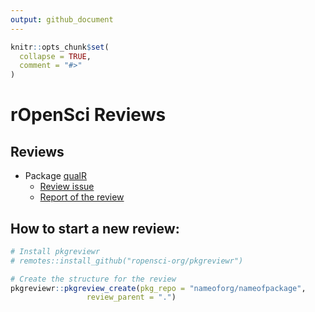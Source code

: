 ```yaml
---
output: github_document
---
```


<!-- README.md is generated from README.Rmd. Please edit that file -->

```r
knitr::opts_chunk$set(
  collapse = TRUE,
  comment = "#>"
)
```

# rOpenSci Reviews

<!-- badges: start -->
<!-- badges: end -->


## Reviews

- Package [qualR](https://github.com/quishqa/qualR)
  - [Review issue](https://github.com/ropensci/software-review/issues/474)
  - [Report of the review](https://github.com/beatrizmilz/ropensci_reviews/blob/main/review-qualR/README.md)



## How to start a new review:

```r
# Install pkgreviewr
# remotes::install_github("ropensci-org/pkgreviewr")

# Create the structure for the review
pkgreviewr::pkgreview_create(pkg_repo = "nameoforg/nameofpackage", 
                 review_parent = ".")
```
